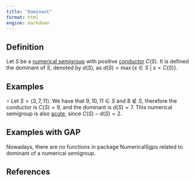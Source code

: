 ```yaml
---
title: "Dominant"
format: html
engine: markdown
---
```


<!-- Definición de Num. Sem. -->

## Definition

Let $S$ be a [numerical semigroup](Numerical-semigroup.qmd) with positive [conductor](Conductor.qmd) $C(S)$. It is defined the dominant of $S$, denoted by $d(S)$, as $d(S) = \max \{s \in S ~ | ~ s < C(S)\}$.

## Examples

$\circ$ Let $S = \langle 3, 7, 11 \rangle$. We have that $9, 10, 11 \in S$ and $8 \not \in S$, therefore the conductor is $C(S) = 9$, and the dominant is $d(S) = 7$. This numerical semigroup is also [acute](../Families-NS/NS-Acute.qmd), since $C(S) - d(S) = 2$.

## Examples with GAP

Nowadays, there are no functions in package NumericalSgps related to dominant of a numerical semigroup.

## References
